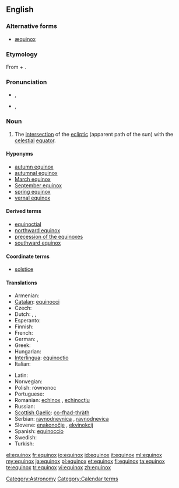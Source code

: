 ==English==

===Alternative forms===
* [[æquinox]] {{qualifier|chiefly archaic}}

===Etymology===
From {{etyl|la}} {{term|aequus||equal|lang=la}} + {{term|nox||night|lang=la}}.

===Pronunciation===
{{rfap}}
* {{a|RP}} {{IPA|/ˈɛkwɪˌnoks/|/ˈiːkwɪˌnɒks/}}, {{SAMPA|/"i:kw@%nQks/}}
* {{a|GenAm}} {{IPA|/ˈiːkwəˌnɑːks/}}, {{SAMPA|/"i:kw@%nA:ks/}}

===Noun===
{{en-noun|es|pl2=equinoctes}}

# The [[intersection]] of the [[ecliptic]] (apparent path of the sun) with the [[celestial]] [[equator]].

====Hyponyms====
* [[autumn equinox]]
* [[autumnal equinox]]
* [[March equinox]]
* [[September equinox]]
* [[spring equinox]]
* [[vernal equinox]]

====Derived terms====
* [[equinoctial]]
* [[northward equinox]]
* [[precession of the equinoxes]]
* [[southward equinox]]

====Coordinate terms====
* [[solstice]]

====Translations====
{{trans-top|intersection of the ecliptic with the celestial equator}}
* Armenian: {{t-|hy|գիշերահավասար|tr=gišerahavasar}}
* [[Catalan]]: [[equinocci]] {{m}}
* Czech: {{t+|cs|rovnodennost|f}}
* Dutch: {{t-|nl|nachtevening}}, {{t+|nl|dag-en-nachtevening}}, {{t-|nl|equinox}}
* Esperanto: {{t-|eo|ekvinokso|xs=Esperanto}}
* Finnish: {{t-|fi|päiväntasaus}}
* French: {{t+|fr|équinoxe|m}}
* German: {{t+|de|Äquinoktium|n}}, {{t+|de|Tagundnachtgleiche|f}}
* Greek: {{t+|el|ισημερία|f}}
* Hungarian: {{t+|hu|napéjegyenlőség}}
* [[Interlingua]]: [[equinoctio]]
* Italian: {{t+|it|equinozio|m}}
{{trans-mid}}
* Latin: {{t-|la|equinoctium|n}}
* Norwegian: {{t|no|Jevndøgn|n}}
* Polish: równonoc {{f}}
* Portuguese: {{t-|pt|equinócio|m}}
* Romanian: [[echinox]] {{n}}, [[echinocţiu]] {{n}}
* Russian: {{t+|ru|равноденствие|n|tr=ravnod'énstvije}}
* [[Scottish Gaelic]]: [[co-fhad-thràth]] {{m}}
* Serbian: [[ravnodnevnica]] {{f}}, [[ravnodnevica]] {{f}}
* Slovene: [[enakonočje]] {{n}}, [[ekvinokcij]] {{m}}
* Spanish: [[equinoccio]] {{m}}
* Swedish: {{t-|sv|dagjämning}}
* Turkish: {{t+|tr|ekinoks}}
{{trans-bottom}}

[[Category:Astronomy]]
[[Category:Calendar terms]]

[[el:equinox]]
[[fr:equinox]]
[[io:equinox]]
[[id:equinox]]
[[it:equinox]]
[[ml:equinox]]
[[my:equinox]]
[[ja:equinox]]
[[pl:equinox]]
[[et:equinox]]
[[fi:equinox]]
[[ta:equinox]]
[[te:equinox]]
[[tr:equinox]]
[[vi:equinox]]
[[zh:equinox]]